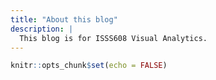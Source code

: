 ```yaml
---
title: "About this blog"
description: |
  This blog is for ISSS608 Visual Analytics.
---
```


```r
knitr::opts_chunk$set(echo = FALSE)
```
